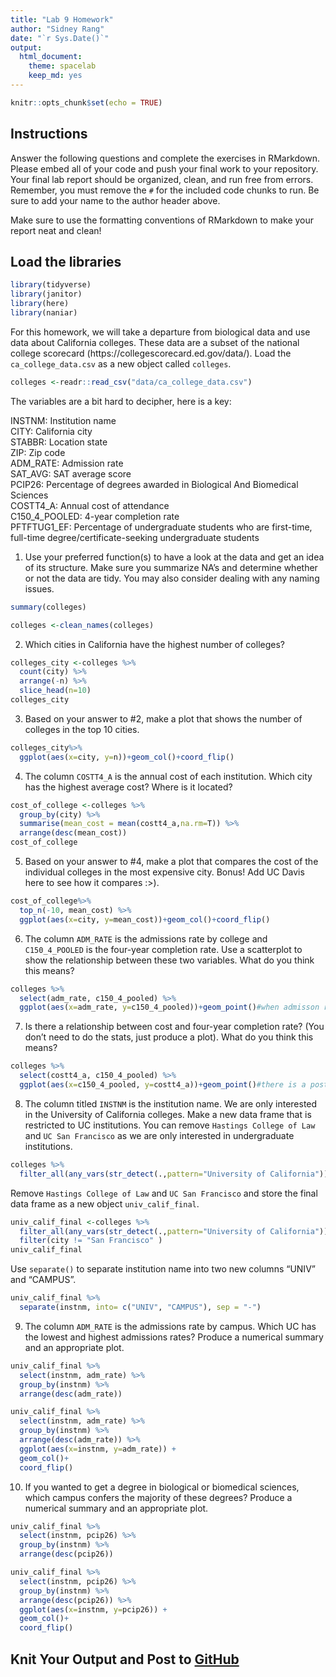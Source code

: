 ```yaml
---
title: "Lab 9 Homework"
author: "Sidney Rang"
date: "`r Sys.Date()`"
output:
  html_document: 
    theme: spacelab
    keep_md: yes
---
```


```r
knitr::opts_chunk$set(echo = TRUE)
```

## Instructions
Answer the following questions and complete the exercises in RMarkdown. Please embed all of your code and push your final work to your repository. Your final lab report should be organized, clean, and run free from errors. Remember, you must remove the `#` for the included code chunks to run. Be sure to add your name to the author header above.  

Make sure to use the formatting conventions of RMarkdown to make your report neat and clean!  

## Load the libraries
```r
library(tidyverse)
library(janitor)
library(here)
library(naniar)
``` 

For this homework, we will take a departure from biological data and use data about California colleges. These data are a subset of the national college scorecard (https://collegescorecard.ed.gov/data/). Load the `ca_college_data.csv` as a new object called `colleges`.
```r
colleges <-readr::read_csv("data/ca_college_data.csv")
```

The variables are a bit hard to decipher, here is a key:  

INSTNM: Institution name  
CITY: California city  
STABBR: Location state  
ZIP: Zip code  
ADM_RATE: Admission rate  
SAT_AVG: SAT average score  
PCIP26: Percentage of degrees awarded in Biological And Biomedical Sciences  
COSTT4_A: Annual cost of attendance  
C150_4_POOLED: 4-year completion rate  
PFTFTUG1_EF: Percentage of undergraduate students who are first-time, full-time degree/certificate-seeking undergraduate students  

1. Use your preferred function(s) to have a look at the data and get an idea of its structure. Make sure you summarize NA's and determine whether or not the data are tidy. You may also consider dealing with any naming issues.
```r
summary(colleges)
```

```r
colleges <-clean_names(colleges)
```


2. Which cities in California have the highest number of colleges?
```r
colleges_city <-colleges %>% 
  count(city) %>% 
  arrange(-n) %>% 
  slice_head(n=10) 
colleges_city
```

3. Based on your answer to #2, make a plot that shows the number of colleges in the top 10 cities.
```r
colleges_city%>% 
  ggplot(aes(x=city, y=n))+geom_col()+coord_flip()
```

4. The column `COSTT4_A` is the annual cost of each institution. Which city has the highest average cost? Where is it located?
```r
cost_of_college <-colleges %>% 
  group_by(city) %>% 
  summarise(mean_cost = mean(costt4_a,na.rm=T)) %>% 
  arrange(desc(mean_cost))
cost_of_college
```

5. Based on your answer to #4, make a plot that compares the cost of the individual colleges in the most expensive city. Bonus! Add UC Davis here to see how it compares :>).
```r
cost_of_college%>% 
  top_n(-10, mean_cost) %>% 
  ggplot(aes(x=city, y=mean_cost))+geom_col()+coord_flip()
```

6. The column `ADM_RATE` is the admissions rate by college and `C150_4_POOLED` is the four-year completion rate. Use a scatterplot to show the relationship between these two variables. What do you think this means?
```r
colleges %>%
  select(adm_rate, c150_4_pooled) %>% 
  ggplot(aes(x=adm_rate, y=c150_4_pooled))+geom_point()#when admisson rate is higher, it takes less time to finish the institution, not all of the colleges listed are 4-year colleges
```

7. Is there a relationship between cost and four-year completion rate? (You don't need to do the stats, just produce a plot). What do you think this means?
```r
colleges %>%
  select(costt4_a, c150_4_pooled) %>% 
  ggplot(aes(x=c150_4_pooled, y=costt4_a))+geom_point()#there is a postive relationship between the two. It can suggest that the longer the time spent at the institution, the more price you pay
```

8. The column titled `INSTNM` is the institution name. We are only interested in the University of California colleges. Make a new data frame that is restricted to UC institutions. You can remove `Hastings College of Law` and `UC San Francisco` as we are only interested in undergraduate institutions.
```r
colleges %>% 
  filter_all(any_vars(str_detect(.,pattern="University of California")))
```

Remove `Hastings College of Law` and `UC San Francisco` and store the final data frame as a new object `univ_calif_final`.
```r
univ_calif_final <-colleges %>% 
  filter_all(any_vars(str_detect(.,pattern="University of California"))) %>% 
  filter(city != "San Francisco" )
univ_calif_final
```

Use `separate()` to separate institution name into two new columns "UNIV" and "CAMPUS".
```r
univ_calif_final %>% 
  separate(instnm, into= c("UNIV", "CAMPUS"), sep = "-") 
```

9. The column `ADM_RATE` is the admissions rate by campus. Which UC has the lowest and highest admissions rates? Produce a numerical summary and an appropriate plot.
```r
univ_calif_final %>% 
  select(instnm, adm_rate) %>% 
  group_by(instnm) %>% 
  arrange(desc(adm_rate))
```

```r
univ_calif_final %>% 
  select(instnm, adm_rate) %>% 
  group_by(instnm) %>% 
  arrange(desc(adm_rate)) %>% 
  ggplot(aes(x=instnm, y=adm_rate)) + 
  geom_col()+
  coord_flip()
```

10. If you wanted to get a degree in biological or biomedical sciences, which campus confers the majority of these degrees? Produce a numerical summary and an appropriate plot.
```r
univ_calif_final %>% 
  select(instnm, pcip26) %>% 
  group_by(instnm) %>% 
  arrange(desc(pcip26))
```

```r
univ_calif_final %>% 
  select(instnm, pcip26) %>% 
  group_by(instnm) %>% 
  arrange(desc(pcip26)) %>% 
  ggplot(aes(x=instnm, y=pcip26)) + 
  geom_col()+
  coord_flip()
```

## Knit Your Output and Post to [GitHub](https://github.com/FRS417-DataScienceBiologists)